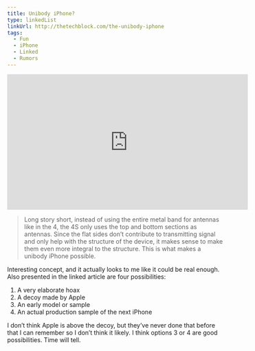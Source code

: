 ```yaml
---
title: Unibody iPhone?
type: linkedList
linkUrl: http://thetechblock.com/the-unibody-iphone
tags:
  - Fun
  - iPhone
  - Linked
  - Rumors
---
```


<iframe width="560" height="315" src="http://www.youtube.com/embed/AyOqeDfJueM?rel=0" frameborder="0" allowfullscreen=""></iframe>

> Long story short, instead of using the entire metal band for antennas like in the 4, the 4S only uses the top and bottom sections as antennas. Since the flat sides don’t contribute to transmitting signal and only help with the structure of the device, it makes sense to make them even more integral to the structure. This is what makes a unibody iPhone possible.

Interesting concept, and it actually looks to me like it could be real enough. Also presented in the linked article are four possibilities:

1.  A very elaborate hoax
2.  A decoy made by Apple
3.  An early model or sample
4.  An actual production sample of the next iPhone

I don’t think Apple is above the decoy, but they’ve never done that before that I can remember so I don’t think it likely. I think options 3 or 4 are good possibilities. Time will tell.
